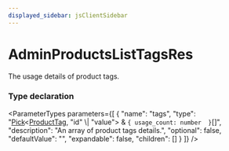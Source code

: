 ```yaml
---
displayed_sidebar: jsClientSidebar
---
```



# AdminProductsListTagsRes

The usage details of product tags.

### Type declaration

<ParameterTypes parameters={[
  {
    "name": "tags",
    "type": "[Pick](internal.Pick.mdx)&#60;[ProductTag](../classes/internal.ProductTag.mdx), \"id\" \\| \"value\"&#62; & ``{ usage_count: number  }``[]",
    "description": "An array of product tags details.",
    "optional": false,
    "defaultValue": "",
    "expandable": false,
    "children": []
  }
]} />
